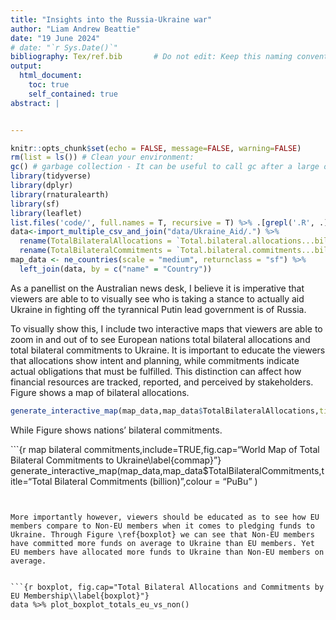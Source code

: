 ```yaml
---
title: "Insights into the Russia-Ukraine war"
author: "Liam Andrew Beattie"
date: "19 June 2024"
# date: "`r Sys.Date()`"
bibliography: Tex/ref.bib       # Do not edit: Keep this naming convention and location.
output:
  html_document:
    toc: true
    self_contained: true
abstract: |


---
```


```r
knitr::opts_chunk$set(echo = FALSE, message=FALSE, warning=FALSE)
rm(list = ls()) # Clean your environment:
gc() # garbage collection - It can be useful to call gc after a large object has been removed, as this may prompt R to return memory to the operating system.
library(tidyverse)
library(dplyr)
library(rnaturalearth)
library(sf)
library(leaflet)
list.files('code/', full.names = T, recursive = T) %>% .[grepl('.R', .)] %>% as.list() %>% walk(~source(.))
data<-import_multiple_csv_and_join("data/Ukraine_Aid/.") %>%
  rename(TotalBilateralAllocations = `Total.bilateral.allocations...billion.`) %>% 
  rename(TotalBilateralCommitments = `Total.bilateral.commitments...billion.`)   
map_data <- ne_countries(scale = "medium", returnclass = "sf") %>%
  left_join(data, by = c("name" = "Country"))
```

As a panellist on the Australian news desk, I believe it is imperative that viewers are able to to visually see who is taking a stance to actually aid Ukraine in fighting off the tyrannical Putin lead government is of Russia.

To visually show this, I include two interactive maps that viewers are able to zoom in and out of to see European nations total bilateral allocations and total bilateral commitments to Ukraine. It is important to educate the viewers that allocations show intent and planning, while commitments indicate actual obligations that must be fulfilled. This distinction can affect how financial resources are tracked, reported, and perceived by stakeholders. Figure \ref{allmap} shows a map of bilateral allocations.

```r
generate_interactive_map(map_data,map_data$TotalBilateralAllocations,title="Total Bilateral Allocations (billion)")

```


While Figure \ref{commap} shows nations' bilateral commitments.  


```{r map bilateral commitments,include=TRUE,fig.cap="World Map of Total Bilateral Commitments to Ukraine\\label{commap}"}
generate_interactive_map(map_data,map_data$TotalBilateralCommitments,title="Total Bilateral Commitments (billion)",colour = "PuBu" )

```

 
More importantly however, viewers should be educated as to see how EU members compare to Non-EU members when it comes to pledging funds to Ukraine. Through Figure \ref{boxplot} we can see that Non-EU members have committed more funds on average to Ukraine than EU members. Yet EU members have allocated more funds to Ukraine than Non-EU members on average.
 
     
```{r boxplot, fig.cap="Total Bilateral Allocations and Commitments by EU Membership\\label{boxplot}"}
data %>% plot_boxplot_totals_eu_vs_non()

```



